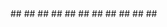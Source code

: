 ---
---

<CardGroup>
  <Card
    title="📄️testpilotTestpilot CLI - AI-powered end-to-end testing tool"
    href="/testpilot/docs/cli_reference/testpilot"
  />
</CardGroup>

<CardGroup>
  <Card
    title="📄️testpilot authManage your account"
    href="/testpilot/docs/cli_reference/testpilot_auth"
  >
    ##
  </Card>
</CardGroup>

<CardGroup>
  <Card
    title="📄️testpilot auth loginLog in to your account"
    href="/testpilot/docs/cli_reference/testpilot_auth_login"
  >
    ##
  </Card>
</CardGroup>

<CardGroup>
  <Card
    title="📄️testpilot auth logoutLog out from your account"
    href="/testpilot/docs/cli_reference/testpilot_auth_logout"
  >
    ##
  </Card>
</CardGroup>

<CardGroup>
  <Card
    title="📄️testpilot auth whoamiShow information about the current user"
    href="/testpilot/docs/cli_reference/testpilot_auth_whoami"
  >
    ##
  </Card>
</CardGroup>

<CardGroup>
  <Card
    title="📄️testpilot generateGenerate a pilot plan from a prompt"
    href="/testpilot/docs/cli_reference/testpilot_generate"
  >
    ##
  </Card>
</CardGroup>

<CardGroup>
  <Card
    title="📄️testpilot installDownload and install dependencies"
    href="/testpilot/docs/cli_reference/testpilot_install"
  >
    ##
  </Card>
</CardGroup>

<CardGroup>
  <Card
    title="📄️testpilot reportManage test reports"
    href="/testpilot/docs/cli_reference/testpilot_report"
  >
    ##
  </Card>
</CardGroup>

<CardGroup>
  <Card
    title="📄️testpilot report mergeMerge multiple test reports into a single report"
    href="/testpilot/docs/cli_reference/testpilot_report_merge"
  >
    ##
  </Card>
</CardGroup>

<CardGroup>
  <Card
    title="📄️testpilot testTest the scenarios in the provided pilot plans"
    href="/testpilot/docs/cli_reference/testpilot_test"
  >
    ##
  </Card>
</CardGroup>

<CardGroup>
  <Card
    title="📄️testpilot versionPrint version information"
    href="/testpilot/docs/cli_reference/testpilot_version"
  >
    ##
  </Card>
</CardGroup>

<CardGroup>
  <Card
    title="📄️testpilot version updateUpdate launcher and binary"
    href="/testpilot/docs/cli_reference/testpilot_version_update"
  >
    ##
  </Card>
</CardGroup>
